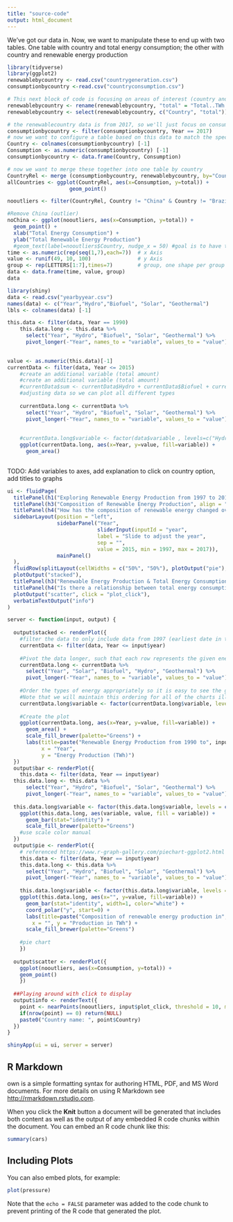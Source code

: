 ```yaml
---
title: "source-code"
output: html_document
---
```

We've got our data in. Now, we want to manipulate these to end up with two tables. One table with country and total energy consumption; the other with country and renewable energy production
```r
library(tidyverse)
library(ggplot2)
renewablebycountry <- read.csv("countrygeneration.csv")
consumptionbycountry <-read.csv("countryconsumption.csv")

# This next block of code is focusing on areas of interest (country and total renewable energy produced)
renewablebycountry <- rename(renewablebycountry, "total" = "Total..TWh.")
renewablebycountry <- select(renewablebycountry, c("Country", "total"))

# the renewablecountry data is from 2017, so we'll just focus on consumption from 2017
consumptionbycountry <- filter(consumptionbycountry, Year == 2017)
# now we want to configure a table based on this data to match the specifications described above
Country <- colnames(consumptionbycountry) [-1]
Consumption <- as.numeric(consumptionbycountry) [-1]
consumptionbycountry <- data.frame(Country, Consumption)

# now we want to merge these together into one table by country
CountryRel <- merge (consumptionbycountry, renewablebycountry, by="Country")
allCountries <- ggplot(CountryRel, aes(x=Consumption, y=total)) +
                    geom_point()

nooutliers <- filter(CountryRel, Country != "China" & Country != "Brazil")

#Remove China (outlier)
noChina <- ggplot(nooutliers, aes(x=Consumption, y=total)) +
  geom_point() +
  xlab("Total Energy Consumption") + 
  ylab("Total Renewable Energy Production") 
  #geom_text(label=nooutliers$Country, nudge_x = 50) #goal is to have these appear when you hover
time <- as.numeric(rep(seq(1,7),each=7))  # x Axis
value <- runif(49, 10, 100)               # y Axis
group <- rep(LETTERS[1:7],times=7)        # group, one shape per group
data <- data.frame(time, value, group)
data
```
```r
library(shiny)
data <- read.csv("yearbyyear.csv")
names(data) <- c("Year","Hydro","Biofuel", "Solar", "Geothermal")
lbls <- colnames(data) [-1]

this.data <- filter(data, Year == 1990)
    this.data.long <- this.data %>%
      select("Year", "Hydro", "Biofuel", "Solar", "Geothermal") %>%
      pivot_longer(-"Year", names_to = "variable", values_to = "value")
    

value <- as.numeric(this.data)[-1]
currentData <- filter(data, Year <= 2015)
    #create an additional variable (total amount)
    #create an additional variable (total amount)
    #currentData$sum <- currentData$Hydro + currentData$Biofuel + currentData$Solar + currentData$Geothermal
    #adjusting data so we can plot all different types
  
    currentData.long <- currentData %>%
      select("Year", "Hydro", "Biofuel", "Solar", "Geothermal") %>%
      pivot_longer(-"Year", names_to = "variable", values_to = "value")
   
    
    #currentData.long$variable <- factor(data$variable , levels=c("Hydro", "Biofuel", "Solar", "Geothermal"))
    ggplot(currentData.long, aes(x=Year, y=value, fill=variable)) + 
      geom_area()
    
```
TODO: Add variables to axes, add explanation to click on country option, add titles to graphs
```r

ui <- fluidPage(
  titlePanel(h1("Exploring Renewable Energy Production from 1997 to 2017", align = "center")), 
  titlePanel(h3("Composition of Renewable Energy Production", align = "center")),
  titlePanel(h4("How has the composition of renewable energy changed over time?", align = "center")),
  sidebarLayout(position = "left",
                sidebarPanel("Year",
                             sliderInput(inputId = "year", 
                             label = "Slide to adjust the year", 
                             sep = "",
                             value = 2015, min = 1997, max = 2017)),
                mainPanel()
  ),
  fluidRow(splitLayout(cellWidths = c("50%", "50%"), plotOutput("pie"), plotOutput("bar"))),
  plotOutput("stacked"),
  titlePanel(h3("Renewable Energy Production & Total Energy Consumption", align = "center")),
  titlePanel(h4("Is there a relationship between total energy consumption and renewable energy production? ", align = "center")),
  plotOutput("scatter", click = "plot_click"),
  verbatimTextOutput("info")
)

server <- function(input, output) {
  
  output$stacked <- renderPlot({
    #filter the data to only include data from 1997 (earliest date in the data) until value
    currentData <- filter(data, Year <= input$year)
    
    #Pivot the data longer, such that each row represents the given energy production for a given source for a certain year
    currentData.long <- currentData %>%
      select("Year", "Solar", "Biofuel", "Hydro", "Geothermal") %>%
      pivot_longer(-"Year", names_to = "variable", values_to = "value")
    
    #Order the types of energy appropriately so it is easy to see the growth of all variables
    #Note that we will maintain this ordering for all of the charts illustrating composition to keep the colors consistent across the board
    currentData.long$variable <- factor(currentData.long$variable, levels = c("Hydro", "Biofuel", "Geothermal", "Solar"))
    
    #Create the plot
    ggplot(currentData.long, aes(x=Year, y=value, fill=variable)) + 
      geom_area() +
      scale_fill_brewer(palette="Greens") +
      labs(title=paste("Renewable Energy Production from 1990 to", input$year, sep=" "),
           x = "Year",
           y = "Energy Production (TWh)")
  })
  output$bar <- renderPlot({
    this.data <- filter(data, Year == input$year)
  this.data.long <- this.data %>%
      select("Year", "Hydro", "Biofuel", "Solar", "Geothermal") %>%
      pivot_longer(-"Year", names_to = "variable", values_to = "value")
    
  this.data.long$variable <- factor(this.data.long$variable, levels = c("Hydro", "Biofuel", "Geothermal", "Solar"))
    ggplot(this.data.long, aes(variable, value, fill = variable)) + 
      geom_bar(stat="identity") +
      scale_fill_brewer(palette="Greens")
    #use scale color manual
  })
  output$pie <- renderPlot({
    # referenced https://www.r-graph-gallery.com/piechart-ggplot2.html
    this.data <- filter(data, Year == input$year)
    this.data.long <- this.data %>%
      select("Year", "Hydro", "Biofuel", "Solar", "Geothermal") %>%
      pivot_longer(-"Year", names_to = "variable", values_to = "value")
    
    this.data.long$variable <- factor(this.data.long$variable, levels = c("Hydro", "Biofuel", "Geothermal", "Solar"))
    ggplot(this.data.long, aes(x="", y=value, fill=variable)) +
      geom_bar(stat="identity", width=1, color="white") +
      coord_polar("y", start=0) +
      labs(title=paste("Composition of renewable energy production in", input$year, sep=" "),
        x = "", y = "Production in TWh") +
      scale_fill_brewer(palette="Greens")
    
    #pie chart
    })
  
  output$scatter <- renderPlot({
    ggplot(nooutliers, aes(x=Consumption, y=total)) +
    geom_point() 
    })
  
  ##Playing around with click to display
  output$info <- renderText({
    point <- nearPoints(nooutliers, input$plot_click, threshold = 10, maxpoints = 1)
    if(nrow(point) == 0) return(NULL)
    paste0("Country name: ", point$Country)
  })
}

shinyApp(ui = ui, server = server)
```


## R Markdown
own is a simple formatting syntax for authoring HTML, PDF, and MS Word documents. For more details on using R Markdown see <http://rmarkdown.rstudio.com>.

When you click the **Knit** button a document will be generated that includes both content as well as the output of any embedded R code chunks within the document. You can embed an R code chunk like this:

```r
summary(cars)
```

## Including Plots

You can also embed plots, for example:

```r
plot(pressure)
```

Note that the `echo = FALSE` parameter was added to the code chunk to prevent printing of the R code that generated the plot.

